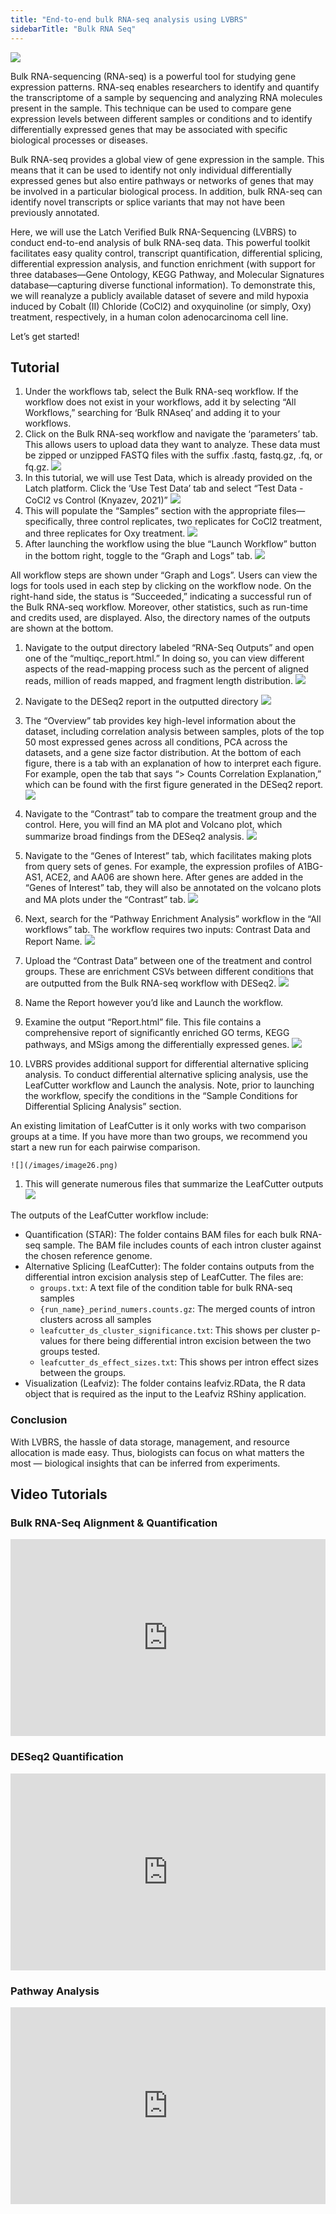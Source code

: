```yaml
---
title: "End-to-end bulk RNA-seq analysis using LVBRS"
sidebarTitle: "Bulk RNA Seq"
---
```


<Frame caption="Image generated using DALL·E 2 from OpenAI">
  <img src="/images/dna.png" />
</Frame>

Bulk RNA-sequencing (RNA-seq) is a powerful tool for studying gene expression patterns. RNA-seq enables researchers to identify and quantify the transcriptome of a sample by sequencing and analyzing RNA molecules present in the sample. This technique can be used to compare gene expression levels between different samples or conditions and to identify differentially expressed genes that may be associated with specific biological processes or diseases.

Bulk RNA-seq provides a global view of gene expression in the sample. This means that it can be used to identify not only individual differentially expressed genes but also entire pathways or networks of genes that may be involved in a particular biological process. In addition, bulk RNA-seq can identify novel transcripts or splice variants that may not have been previously annotated.

Here, we will use the Latch Verified Bulk RNA-Sequencing (LVBRS) to conduct end-to-end analysis of bulk RNA-seq data. This powerful toolkit facilitates easy quality control, transcript quantification, differential splicing, differential expression analysis, and function enrichment (with support for three databases—Gene Ontology, KEGG Pathway, and Molecular Signatures database—capturing diverse functional information). To demonstrate this, we will reanalyze a publicly available dataset of severe and mild hypoxia induced by Cobalt (II) Chloride (CoCl2) and oxyquinoline (or simply, Oxy) treatment, respectively, in a human colon adenocarcinoma cell line.

Let’s get started!

## Tutorial

1. Under the workflows tab, select the Bulk RNA-seq workflow. If the workflow does not exist in your workflows, add it by selecting “All Workflows,” searching for ‘Bulk RNAseq’ and adding it to your workflows.
2. Click on the Bulk RNA-seq workflow and navigate the ‘parameters’ tab. This allows users to upload data they want to analyze. These data must be zipped or unzipped FASTQ files with the suffix .fastq, fastq.gz, .fq, or fq.gz.
    ![](/images/image14.png)
3. In this tutorial, we will use Test Data, which is already provided on the Latch platform. Click the ‘Use Test Data’ tab and select “Test Data - CoCl2 vs Control (Knyazev, 2021)”
    ![](/images/image15.png)
1. This will populate the “Samples” section with the appropriate files—specifically, three control replicates, two replicates for CoCl2 treatment, and three replicates for Oxy treatment.
    ![](/images/image16.png)
2. After launching the workflow using the blue “Launch Workflow” button in the bottom right, toggle to the “Graph and Logs” tab.
    ![](/images/image17.png)

All workflow steps are shown under “Graph and Logs”. Users can view the logs for tools used in each step by clicking on the workflow node. On the right-hand side, the status is “Succeeded,” indicating a successful run of the Bulk RNA-seq workflow. Moreover, other statistics, such as run-time and credits used, are displayed. Also, the directory names of the outputs are shown at the bottom.

1. Navigate to the output directory labeled “RNA-Seq Outputs” and open one of the “multiqc_report.html.” In doing so, you can view different aspects of the read-mapping process such as the percent of aligned reads, million of reads mapped, and fragment length distribution.
    ![](/images/image18.png)
1. Navigate to the DESeq2 report in the outputted directory
    ![](/images/image19.png)
2. The “Overview” tab provides key high-level information about the dataset, including correlation analysis between samples, plots of the top 50 most expressed genes across all conditions, PCA across the datasets, and a gene size factor distribution. At the bottom of each figure, there is a tab with an explanation of how to interpret each figure. For example, open the tab that says “> Counts Correlation Explanation,” which can be found with the first figure generated in the DESeq2 report.
    ![](/images/image20.png)
1. Navigate to the “Contrast” tab to compare the treatment group and the control. Here, you will find an MA plot and Volcano plot, which summarize broad findings from the DESeq2 analysis.
    ![](/images/image21.png)
1. Navigate to the “Genes of Interest” tab, which facilitates making plots from query sets of genes. For example, the expression profiles of A1BG-AS1, ACE2, and AA06 are shown here. After genes are added in the “Genes of Interest” tab, they will also be annotated on the volcano plots and MA plots under the “Contrast” tab.
    ![](/images/image22.png)
2. Next, search for the “Pathway Enrichment Analysis” workflow in the “All workflows” tab. The workflow requires two inputs: Contrast Data and Report Name.
    ![](/images/image23.png)
3. Upload the “Contrast Data” between one of the treatment and control groups. These are enrichment CSVs between different conditions that are outputted from the Bulk RNA-seq workflow with DESeq2.
    ![](/images/image24.png)
4. Name the Report however you’d like and Launch the workflow.
5. Examine the output “Report.html” file. This file contains a comprehensive report of significantly enriched GO terms, KEGG pathways, and MSigs among the differentially expressed genes.
    ![](/images/image25.png)

1. LVBRS provides additional support for differential alternative splicing analysis. To conduct differential alternative splicing analysis, use the LeafCutter workflow and Launch the analysis. Note, prior to launching the workflow, specify the conditions in the “Sample Conditions for Differential Splicing Analysis” section.

<Note>
    An existing limitation of LeafCutter is it only works with two comparison groups at a time. If you have more than two groups, we recommend you start a new run for each pairwise comparison.
</Note>

    ![](/images/image26.png)

1. This will generate numerous files that summarize the LeafCutter outputs
    ![](/images/image27.png)

The outputs of the LeafCutter workflow include:

- Quantification (STAR): The folder contains BAM files for each bulk RNA-seq sample. The BAM file includes counts of each intron cluster against the chosen reference genome.
- Alternative Splicing (LeafCutter): The folder contains outputs from the differential intron excision analysis step of LeafCutter. The files are:
    - `groups.txt`: A text file of the condition table for bulk RNA-seq samples
    - `{run_name}_perind_numers.counts.gz`: The merged counts of intron clusters across all samples
    - `leafcutter_ds_cluster_significance.txt`: This shows per cluster p-values for there being differential intron excision between the two groups tested.
    - `leafcutter_ds_effect_sizes.txt`: This shows per intron effect sizes between the groups.
- Visualization (Leafviz): The folder contains leafviz.RData, the R data object that is required as the input to the Leafviz RShiny application.

### Conclusion
With LVBRS, the hassle of data storage, management, and resource allocation is made easy. Thus, biologists can focus on what matters the most — biological insights that can be inferred from experiments.

## Video Tutorials 

### Bulk RNA-Seq Alignment & Quantification

<div style="position: relative; padding-bottom: 62.5%; height: 0;"><iframe src="https://www.loom.com/embed/dfba09ba6f524722b5d829f2424a3a3f?sid=73958be1-8ce1-46d5-9710-1c112583ea6a" frameborder="0" webkitallowfullscreen mozallowfullscreen allowfullscreen style="position: absolute; top: 0; left: 0; width: 100%; height: 100%;"></iframe></div>

### DESeq2 Quantification 

<div style="position: relative; padding-bottom: 62.5%; height: 0;"><iframe src="https://www.loom.com/embed/46d44143a3344860b48c2c3a5e566b63?sid=eb72dc65-6bba-46f9-9e19-3951116268f8" frameborder="0" webkitallowfullscreen mozallowfullscreen allowfullscreen style="position: absolute; top: 0; left: 0; width: 100%; height: 100%;"></iframe></div>

### Pathway Analysis

<div style="position: relative; padding-bottom: 62.5%; height: 0;"><iframe src="https://www.loom.com/embed/c3848161fd6347cd8b560c5c904116d3?sid=03daeb9a-cb63-49ac-a4a8-0fabdd9c0f47" frameborder="0" webkitallowfullscreen mozallowfullscreen allowfullscreen style="position: absolute; top: 0; left: 0; width: 100%; height: 100%;"></iframe></div>



